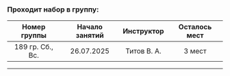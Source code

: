 ### Проходит набор в группу:

|   Номер группы   | Начало занятий | Инструктор  | Осталось мест |
| :--------------: | :------------: | :---------: | :-----------: |
| 189 гр. Сб., Вс. |   26.07.2025   | Титов В. А. |    3 мест     |

---
